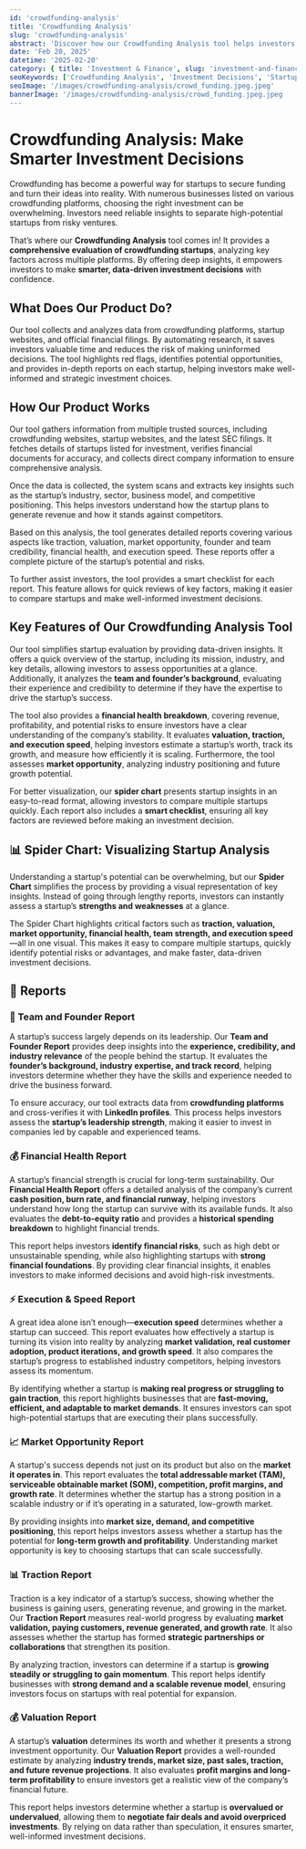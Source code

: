 ```yaml
---
id: 'crowdfunding-analysis'
title: 'Crowdfunding Analysis'
slug: 'crowdfunding-analysis'
abstract: 'Discover how our Crowdfunding Analysis tool helps investors evaluate startups using data-driven insights on financial health, market opportunity, traction, and execution speed.'
date: 'Feb 20, 2025'
datetime: '2025-02-20'
category: { title: 'Investment & Finance', slug: 'investment-and-finance' }
seoKeywords: ['Crowdfunding Analysis', 'Investment Decisions', 'Startup Evaluation', 'Investment Analysis Tool', 'Crowdfunding Startups']
seoImage: '/images/crowdfunding-analysis/crowd_funding.jpeg.jpeg'
bannerImage: '/images/crowdfunding-analysis/crowd_funding.jpeg.jpeg
---
```


# **Crowdfunding Analysis: Make Smarter Investment Decisions**

Crowdfunding has become a powerful way for startups to secure funding and turn their ideas into reality. With numerous businesses listed on various crowdfunding platforms, choosing the right investment can be overwhelming. Investors need reliable insights to separate high-potential startups from risky ventures.

That’s where our **Crowdfunding Analysis** tool comes in! It provides a **comprehensive evaluation of crowdfunding startups**, analyzing key factors across multiple platforms. By offering deep insights, it empowers investors to make **smarter, data-driven investment decisions** with confidence.

## **What Does Our Product Do?**

Our tool collects and analyzes data from crowdfunding platforms, startup websites, and official financial filings. By automating research, it saves investors valuable time and reduces the risk of making uninformed decisions. The tool highlights red flags, identifies potential opportunities, and provides in-depth reports on each startup, helping investors make well-informed and strategic investment choices.

## **How Our Product Works**

Our tool gathers information from multiple trusted sources, including crowdfunding websites, startup websites, and the latest SEC filings. It fetches details of startups listed for investment, verifies financial documents for accuracy, and collects direct company information to ensure comprehensive analysis.

Once the data is collected, the system scans and extracts key insights such as the startup’s industry, sector, business model, and competitive positioning. This helps investors understand how the startup plans to generate revenue and how it stands against competitors.

Based on this analysis, the tool generates detailed reports covering various aspects like traction, valuation, market opportunity, founder and team credibility, financial health, and execution speed. These reports offer a complete picture of the startup’s potential and risks.

To further assist investors, the tool provides a smart checklist for each report. This feature allows for quick reviews of key factors, making it easier to compare startups and make well-informed investment decisions.

## **Key Features of Our Crowdfunding Analysis Tool**

Our tool simplifies startup evaluation by providing data-driven insights. It offers a quick overview of the startup, including its mission, industry, and key details, allowing investors to assess opportunities at a glance. Additionally, it analyzes the **team and founder’s background**, evaluating their experience and credibility to determine if they have the expertise to drive the startup’s success.

The tool also provides a **financial health breakdown**, covering revenue, profitability, and potential risks to ensure investors have a clear understanding of the company’s stability. It evaluates **valuation, traction, and execution speed**, helping investors estimate a startup’s worth, track its growth, and measure how efficiently it is scaling. Furthermore, the tool assesses **market opportunity**, analyzing industry positioning and future growth potential.

For better visualization, our **spider chart** presents startup insights in an easy-to-read format, allowing investors to compare multiple startups quickly. Each report also includes a **smart checklist**, ensuring all key factors are reviewed before making an investment decision.

## **📊 Spider Chart: Visualizing Startup Analysis**

Understanding a startup's potential can be overwhelming, but our **Spider Chart** simplifies the process by providing a visual representation of key insights. Instead of going through lengthy reports, investors can instantly assess a startup’s **strengths and weaknesses** at a glance.

The Spider Chart highlights critical factors such as **traction, valuation, market opportunity, financial health, team strength, and execution speed**—all in one visual. This makes it easy to compare multiple startups, quickly identify potential risks or advantages, and make faster, data-driven investment decisions.

## **📑 Reports**

### **👥 Team and Founder Report**

A startup’s success largely depends on its leadership. Our **Team and Founder Report** provides deep insights into the **experience, credibility, and industry relevance** of the people behind the startup. It evaluates the **founder’s background, industry expertise, and track record**, helping investors determine whether they have the skills and experience needed to drive the business forward.

To ensure accuracy, our tool extracts data from **crowdfunding platforms** and cross-verifies it with **LinkedIn profiles**. This process helps investors assess the **startup’s leadership strength**, making it easier to invest in companies led by capable and experienced teams.

### **💰 Financial Health Report**

A startup’s financial strength is crucial for long-term sustainability. Our **Financial Health Report** offers a detailed analysis of the company’s current **cash position, burn rate, and financial runway**, helping investors understand how long the startup can survive with its available funds. It also evaluates the **debt-to-equity ratio** and provides a **historical spending breakdown** to highlight financial trends.

This report helps investors **identify financial risks**, such as high debt or unsustainable spending, while also highlighting startups with **strong financial foundations**. By providing clear financial insights, it enables investors to make informed decisions and avoid high-risk investments.

### **⚡ Execution & Speed Report**

A great idea alone isn’t enough—**execution speed** determines whether a startup can succeed. This report evaluates how effectively a startup is turning its vision into reality by analyzing **market validation, real customer adoption, product iterations, and growth speed**. It also compares the startup’s progress to established industry competitors, helping investors assess its momentum.

By identifying whether a startup is **making real progress or struggling to gain traction**, this report highlights businesses that are **fast-moving, efficient, and adaptable to market demands**. It ensures investors can spot high-potential startups that are executing their plans successfully.

### **📈 Market Opportunity Report**

A startup's success depends not just on its product but also on the **market it operates in**. This report evaluates the **total addressable market (TAM), serviceable obtainable market (SOM), competition, profit margins, and growth rate**. It determines whether the startup has a strong position in a scalable industry or if it’s operating in a saturated, low-growth market.

By providing insights into **market size, demand, and competitive positioning**, this report helps investors assess whether a startup has the potential for **long-term growth and profitability**. Understanding market opportunity is key to choosing startups that can scale successfully.

### **📊 Traction Report**

Traction is a key indicator of a startup’s success, showing whether the business is gaining users, generating revenue, and growing in the market. Our **Traction Report** measures real-world progress by evaluating **market validation, paying customers, revenue generated, and growth rate**. It also assesses whether the startup has formed **strategic partnerships or collaborations** that strengthen its position.

By analyzing traction, investors can determine if a startup is **growing steadily or struggling to gain momentum**. This report helps identify businesses with **strong demand and a scalable revenue model**, ensuring investors focus on startups with real potential for expansion.

### **💰 Valuation Report**

A startup’s **valuation** determines its worth and whether it presents a strong investment opportunity. Our **Valuation Report** provides a well-rounded estimate by analyzing **industry trends, market size, past sales, traction, and future revenue projections**. It also evaluates **profit margins and long-term profitability** to ensure investors get a realistic view of the company’s financial future.

This report helps investors determine whether a startup is **overvalued or undervalued**, allowing them to **negotiate fair deals and avoid overpriced investments**. By relying on data rather than speculation, it ensures smarter, well-informed investment decisions.
